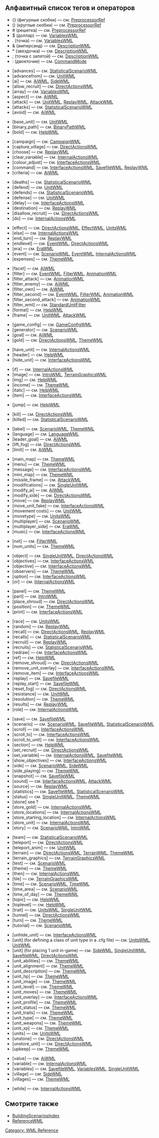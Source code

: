 == Алфавитный список тегов и операторов ==
* {} (фигурные скобки) — см. [[PreprocessorRef]]
* () (круглые скобки) — см. [[PreprocessorRef]]
* # (решетка) — см. [[PreprocessorRef]]
* $ (доллар) — см. [[VariablesWML]]
* . (точка) — см. [[VariablesWML]]
* & (амперсанд) — см. [[DescriptionWML]]
* * (звездочка) — см. [[DescriptionWML]]
* ; (точка с запятой) — см. [[DescriptionWML]]
* : (двоеточие) — см. [[CommandMode]]


* [advances] — см. [[StatisticalScenarioWML]]
* [advancefrom] — см. [[UnitWML]]
* [ai] — см. [[AiWML]], [[SideWML]]
* [allow_recruit] — см. [[DirectActionsWML]]
* [array] — см. [[VariablesWML]]
* [aspect] — см. [[AiWML]]
* [attack] — см. [[UnitWML]], [[ReplayWML]], [[AttackWML]]
* [attacks] — см. [[StatisticalScenarioWML]]
* [avoid] — см. [[AiWML]]


* [base_unit] — см. [[UnitWML]]
* [binary_path] — см. [[BinaryPathWML]]
* [bold] — см. [[HelpWML]]


* [campaign] — см. [[CampaignWML]]
* [capture_village] — см. [[DirectActionsWML]]
* [choose] — см. [[ReplayWML]]
* [clear_variable] — см. [[InternalActionsWML]]
* [colour_adjust] — см. [[InterfaceActionsWML]]
* [command] — см. [[InterfaceActionsWML]], [[SavefileWML]], [[ReplayWML]]
* [criteria] — см. [[AiWML]]


* [deaths] — см. [[StatisticalScenarioWML]]
* [defend] — см. [[UnitWML]]
* [defends] — см. [[StatisticalScenarioWML]]
* [defense] — см. [[UnitWML]]
* [delay] — см. [[InterfaceActionsWML]]
* [destination] — см. [[ReplayWML]]
* [disallow_recruit] — см. [[DirectActionsWML]]
* [do] — см. [[InternalActionsWML]]


* [effect] — см. [[DirectActionsWML]], [[EffectWML]], [[UnitsWML]]
* [else] — см. [[InternalActionsWML]]
* [end_turn] — см. [[ReplayWML]]
* [endlevel] — см. [[EventWML]], [[DirectActionsWML]]
* [era] — см. [[EraWML]]
* [event] — см. [[ScenarioWML]], [[EventWML]], [[InternalActionsWML]]
* [expenses] — см. [[ThemeWML]]


* [facet] — см. [[AiWML]]
* [filter] — см. [[EventWML]], [[FilterWML]], [[AnimationWML]]
* [filter_attack] — см. [[AnimationWML]]
* [filter_enemy] — см. [[AiWML]]
* [filter_own] — см. [[AiWML]]
* [filter_second] — см. [[EventWML]], [[FilterWML]], [[AnimationWML]]
* [filter_second_attack] — см. [[AnimationWML]]
* [filter_wml] — см. [[StandardUnitFilter]]
* [format] — см. [[HelpWML]]
* [frame] — см. [[UnitWML]]. [[AttackWML]]


* [game_config] — см. [[GameConfigWML]]
* [generator] — см. [[ScenarioWML]]
* [goal] — см. [[AiWML]]
* [gold] — см. [[DirectActionsWML]], [[ThemeWML]]


* [have_unit] — см. [[InternalActionsWML]]
* [header] — см. [[HelpWML]]
* [hide_unit] — см. [[InterfaceActionsWML]]


* [if] — см. [[InternalActionsWML]]
* [image] — см. [[IntroWML]], [[TerrainGraphicsWML]]
* [img] — см. [[HelpWML]]
* [income] — см. [[ThemeWML]]
* [italic] — см. [[HelpWML]]
* [item] — см. [[InterfaceActionsWML]]


* [jump] — см. [[HelpWML]]


* [kill] — см. [[DirectActionsWML]]
* [killed] — см. [[StatisticalScenarioWML]]


* [label] — см. [[ScenarioWML]], [[ThemeWML]]
* [language] — см. [[LanguageWML]]
* [leader_goal] — см. [[AiWML]]
* [lift_fog] — см. [[DirectActionsWML#.5Blift_fog.5D|DirectActionsWML]]
* [limit] — см. [[AiWML]]


* [main_map] — см. [[ThemeWML]]
* [menu] — см. [[ThemeWML]]
* [message] — см. [[InterfaceActionsWML]]
* [mini_map] — см. [[ThemeWML]]
* [missile_frame] — см. [[AttackWML]]
* [modifications] — см. [[SingleUnitWML]]
* [modify_ai] — см. [[AiWML]]
* [modify_side] — см. [[DirectActionsWML]]
* [move] — см. [[ReplayWML]]
* [move_unit_fake] — см. [[InterfaceActionsWML]]
* [movement costs] — см. [[UnitWML]]
* [movetype] — см. [[UnitsWML]]
* [multiplayer] — см. [[ScenarioWML]]
* [multiplayer_side] — см. [[EraWML]]
* [music] — см. [[InterfaceActionsWML]]


* [not] — см. [[FilterWML]]
* [num_units] — см. [[ThemeWML]]


* [object] — см. [[SingleUnitWML]], [[DirectActionsWML]]
* [objectives] — см. [[InterfaceActionsWML]]
* [objective] — см. [[InterfaceActionsWML]]
* [observers] — см. [[ThemeWML]]
* [option] — см. [[InterfaceActionsWML]]
* [or] — см. [[InternalActionsWML]]


* [panel] — см. [[ThemeWML]]
* [part] — см. [[IntroWML]]
* [place_shroud] — см. [[DirectActionsWML]]
* [position] — см. [[ThemeWML]]
* [print] — см. [[InterfaceActionsWML]]


* [race] — см. [[UnitsWML]]
* [random] — см. [[ReplayWML]]
* [recall] — см. [[DirectActionsWML]], [[ReplayWML]]
* [recalls] — см. [[StatisticalScenarioWML]]
* [recruit] — см. [[ReplayWML]]
* [recruits] — см. [[StatisticalScenarioWML]]
* [redraw] — см. [[InterfaceActionsWML]]
* [ref] — см. [[HelpWML]]
* [remove_shroud] — см. [[DirectActionsWML]]
* [remove_unit_overlay] — см. [[InterfaceActionsWML]]
* [remove_item] — см. [[InterfaceActionsWML]]
* [replay] — см. [[SavefileWML]]
* [replay_start] — см. [[SavefileWML]]
* [reset_fog] — см. [[DirectActionsWML#.5Breset_fog.5D|DirectActionsWML]]
* [resistance] — см. [[UnitWML]]
* [resolution] — см. [[ThemeWML]]
* [results] — см. [[ReplayWML]]
* [role] — см. [[InternalActionsWML]]


* [save] — см. [[SavefileWML]]
* [scenario] — см. [[ScenarioWML]], [[SavefileWML]], [[StatisticalScenarioWML]]
* [scroll] — см. [[InterfaceActionsWML]]
* [scroll_to] — см. [[InterfaceActionsWML]]
* [scroll_to_unit] — см. [[InterfaceActionsWML]]
* [section] — см. [[HelpWML]]
* [set_recruit] — см. [[DirectActionsWML]]
* [set_variable] — см. [[InternalActionsWML]], [[SavefileWML]]
* [show_objectives] — см. [[InterfaceActionsWML]]
* [side] — см. [[ScenarioWML]], [[SideWML]]
* [side_playing] — см. [[ThemeWML]]
* [snapshot] — см. [[SavefileWML]]
* [sound] — см. [[InterfaceActionsWML]], [[AttackWML]]
* [source] — см. [[ReplayWML]]
* [statistics] — см. [[SavefileWML]], [[StatisticalScenarioWML]]
* [status] — см. [[SingleUnitWML]], [[ThemeWML]]
* [stone] see ?
* [store_gold] — см. [[InternalActionsWML]]
* [store_locations] — см. [[InternalActionsWML]]
* [store_starting_location] — см. [[InternalActionsWML]]
* [store_unit] — см. [[InternalActionsWML]]
* [story] — см. [[ScenarioWML]], [[IntroWML]]


* [team] — см. [[StatisticalScenarioWML]]
* [teleport] — см. [[DirectActionsWML]]
* [teleport_anim] — см. [[UnitWML]]
* [terrain] — см. [[DirectActionsWML]], [[TerrainWML]], [[ThemeWML]]
* [terrain_graphics] — см. [[TerrainGraphicsWML]]
* [test] — см. [[ScenarioWML]]
* [theme] — см. [[ThemeWML]]
* [then] — см. [[InternalActionsWML]]
* [tile] — см. [[TerrainGraphicsWML]]
* [time] — см. [[ScenarioWML]], [[TimeWML]]
* [time_area] — см. [[ScenarioWML]]
* [time_of_day] — см. [[ThemeWML]]
* [topic] — см. [[HelpWML]]
* [toplevel] — см. [[HelpWML]]
* [trait] — см. [[UnitsWML]], [[SingleUnitWML]]
* [tunnel] — см. [[DirectActionsWML]]
* [turn] — см. [[ThemeWML]]
* [tutorial] — см. [[ScenarioWML]]


* [unhide_unit] — см. [[InterfaceActionsWML]]
* [unit] (for defining a class of unit type in a .cfg file) — см. [[UnitsWML]], [[UnitWML]]
* [unit] (for placing 1 unit in-game) — см. [[SideWML]], [[SingleUnitWML]], [[SavefileWML]], [[DirectActionsWML]]
* [unit_abilities] — см. [[ThemeWML]]
* [unit_alignment] — см. [[ThemeWML]]
* [unit_description] — см. [[ThemeWML]]
* [unit_hp] — см. [[ThemeWML]]
* [unit_image] — см. [[ThemeWML]]
* [unit_level] — см. [[ThemeWML]]
* [unit_moves] — см. [[ThemeWML]]
* [unit_overlay] — см. [[InterfaceActionsWML]]
* [unit_profile] — см. [[ThemeWML]]
* [unit_status] — см. [[ThemeWML]]
* [unit_traits] — см. [[ThemeWML]]
* [unit_type] — см. [[ThemeWML]]
* [unit_weapons] — см. [[ThemeWML]]
* [unit_xp] — см. [[ThemeWML]]
* [units] — см. [[UnitsWML]]
* [unstone] — см. [[DirectActionsWML]]
* [unstore_unit] — см. [[DirectActionsWML]]
* [upkeep] — см. [[ThemeWML]]


* [value] — см. [[AiWML]]
* [variable] — см. [[InternalActionsWML]]
* [variables] — см. [[SavefileWML]], [[VariablesWML]], [[SingleUnitWML]]
* [village] — см. [[SideWML]]
* [villages] — см. [[ThemeWML]]


* [while] — см. [[InternalActionsWML]]

== Смотрите также ==

* [[BuildingScenariosIndex]]
* [[ReferenceWML]]


[[Category: WML Reference]]
